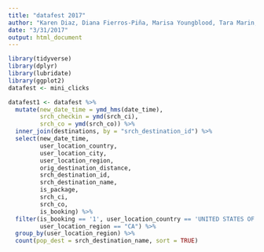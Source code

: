 ```yaml
---
title: "datafest 2017"
author: "Karen Diaz, Diana Fierros-Piña, Marisa Youngblood, Tara Marin, and Marta García"
date: "3/31/2017"
output: html_document
---
```


```r
library(tidyverse)
library(dplyr)
library(lubridate)
library(ggplot2)
datafest <- mini_clicks
```

```r

datafest1 <- datafest %>%
  mutate(new_date_time = ymd_hms(date_time),
         srch_checkin = ymd(srch_ci),
         srch_co = ymd(srch_co)) %>%
  inner_join(destinations, by = "srch_destination_id") %>%
  select(new_date_time,
         user_location_country, 
         user_location_city,
         user_location_region,
         orig_destination_distance,
         srch_destination_id,
         srch_destination_name,
         is_package, 
         srch_ci, 
         srch_co,
         is_booking) %>%
  filter(is_booking == '1', user_location_country == 'UNITED STATES OF AMERICA',
         user_location_region == "CA") %>%
  group_by(user_location_region) %>%
  count(pop_dest = srch_destination_name, sort = TRUE)

  
```


